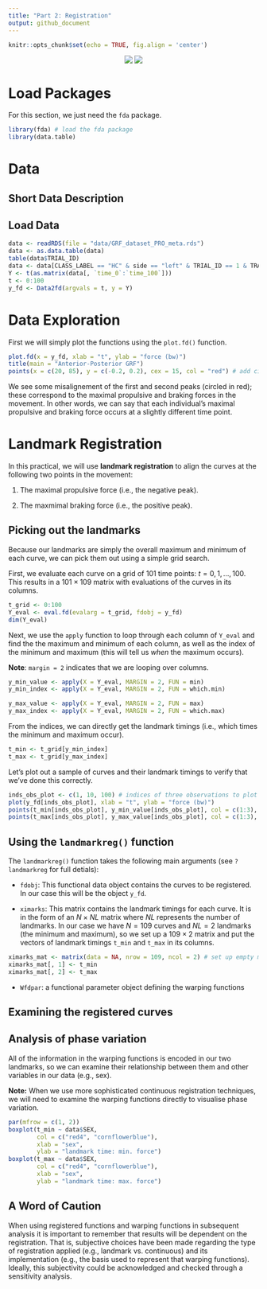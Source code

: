 ```yaml
---
title: "Part 2: Registration"
output: github_document
---
```


```r
knitr::opts_chunk$set(echo = TRUE, fig.align = 'center')
```

<center>

![](../logo/isbs-logo.png) ![](../logo/fda-logo.png)

</center>

# Load Packages

For this section, we just need the `fda` package.

```r
library(fda) # load the fda package
library(data.table)
```

# Data

## Short Data Description

## Load Data

```r
data <- readRDS(file = "data/GRF_dataset_PRO_meta.rds")
data <- as.data.table(data)
table(data$TRIAL_ID)
data <- data[CLASS_LABEL == "HC" & side == "left" & TRIAL_ID == 1 & TRAIN_BALANCED ==1 & component == "anterior_posterior"]
Y <- t(as.matrix(data[, `time_0`:`time_100`]))
t <- 0:100
y_fd <- Data2fd(argvals = t, y = Y)
```

# Data Exploration

First we will simply plot the functions using the `plot.fd()` function.

```r
plot.fd(x = y_fd, xlab = "t", ylab = "force (bw)")
title(main = "Anterior-Posterior GRF")
points(x = c(20, 85), y = c(-0.2, 0.2), cex = 15, col = "red") # add circles to highlight
```

We see some misalignement of the first and second peaks (circled in red); these correspond to the maximal propulsive and braking forces in the movement.
In other words, we can say that each individual's maximal propulsive and braking force occurs at a slightly different time point.

# Landmark Registration

In this practical, we will use **landmark registration** to align the curves at the following two points in the movement:

1. The maximal propulsive force (i.e., the negative peak).

2. The maxmimal braking force (i.e., the positive peak).


## Picking out the landmarks

Because our landmarks are simply the overall maximum and minimum of each curve, we can pick them out using a simple grid search.

First, we evaluate each curve on a grid of $101$ time points: $t = 0, 1, \dots, 100$. This results in a $101 \times 109$ matrix with evaluations of the curves in its columns.

```r
t_grid <- 0:100
Y_eval <- eval.fd(evalarg = t_grid, fdobj = y_fd)
dim(Y_eval)
```

Next, we use the `apply` function to loop through each column of `Y_eval` and find the the maximum and minimum of each column, as well as the index of the minimum and maximum (this will tell us *when* the maximum occurs).

**Note**: `margin = 2` indicates that we are looping over columns. 

```r
y_min_value <- apply(X = Y_eval, MARGIN = 2, FUN = min)
y_min_index <- apply(X = Y_eval, MARGIN = 2, FUN = which.min)

y_max_value <- apply(X = Y_eval, MARGIN = 2, FUN = max)
y_max_index <- apply(X = Y_eval, MARGIN = 2, FUN = which.max)
```

From the indices, we can directly get the landmark timings (i.e., which times the minimum and maximum occur).

```r
t_min <- t_grid[y_min_index]
t_max <- t_grid[y_max_index]
```

Let's plot out a sample of curves and their landmark timings to verify that we've done this correctly.

```r
inds_obs_plot <- c(1, 10, 100) # indices of three observations to plot
plot(y_fd[inds_obs_plot], xlab = "t", ylab = "force (bw)")
points(t_min[inds_obs_plot], y_min_value[inds_obs_plot], col = c(1:3), cex = 1.5, pch = 20)
points(t_max[inds_obs_plot], y_max_value[inds_obs_plot], col = c(1:3), cex = 1.5, pch = 20)
```

## Using the `landmarkreg()` function

The `landmarkreg()` function takes the following main arguments (see `?landmarkreg` for full detials):

* `fdobj`: This functional data object contains the curves to be registered. In our case this will be the object `y_fd`.

* `ximarks`: This matrix contains the landmark timings for each curve. It is in the form of an $N \times NL$ matrix where $NL$ represents the number of landmarks. In our case we have $N=109$ curves and $NL=2$ landmarks (the minimum and maximum), so we set up a $109 \times 2$ matrix and put the vectors of landmark timings `t_min` and `t_max` in its columns.

```r
ximarks_mat <- matrix(data = NA, nrow = 109, ncol = 2) # set up empty matrix
ximarks_mat[, 1] <- t_min
ximarks_mat[, 2] <- t_max
```

* `Wfdpar`: a functional parameter object defining the warping functions

## Examining the registered curves

## Analysis of phase variation

All of the information in the warping functions is encoded in our two landmarks, so we can examine their relationship between them and other variables in our data (e.g., sex).

**Note:** When we use more sophisticated continuous registration techniques, we will need to examine the warping functions directly to visualise phase variation.

```r
par(mfrow = c(1, 2))
boxplot(t_min ~ data$SEX,
        col = c("red4", "cornflowerblue"),
        xlab = "sex", 
        ylab = "landmark time: min. force")
boxplot(t_max ~ data$SEX,
        col = c("red4", "cornflowerblue"),
        xlab = "sex", 
        ylab = "landmark time: max. force")
```


## A Word of Caution

When using registered functions and warping functions in subsequent analysis it is important to remember that results will be dependent on the registration. That is, subjective choices have been made regarding the type of registration applied (e.g., landmark vs. continuous) and its implementation (e.g., the basis used to represent that warping functions). Ideally, this subjectivity could be acknowledged and checked through a sensitivity analysis.
